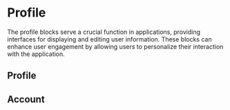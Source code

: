 
<Meta of={ProfileStories} />

# Profile

The profile blocks serve a crucial function in applications, providing interfaces for displaying and editing user information. These blocks can enhance user engagement by allowing users to personalize their interaction with the application.

## Profile
<ToggleCanvas of={ProfileStories.Profile} />

## Account
<ToggleCanvas of={ProfileStories.Account} />
